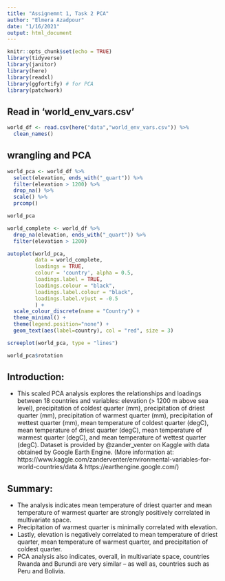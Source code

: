 ```yaml
---
title: "Assignemnt 1, Task 2 PCA"
author: "Elmera Azadpour"
date: "1/16/2021"
output: html_document
---
```


```r
knitr::opts_chunk$set(echo = TRUE)
library(tidyverse)
library(janitor)
library(here)
library(readxl)
library(ggfortify) # for PCA
library(patchwork)
```

## Read in 'world_env_vars.csv'
```r
world_df <- read.csv(here("data","world_env_vars.csv")) %>% 
  clean_names()
```

## wrangling and PCA
```r
world_pca <- world_df %>% 
  select(elevation, ends_with("_quart")) %>%
  filter(elevation > 1200) %>% 
  drop_na() %>% 
  scale() %>%
  prcomp()

world_pca

world_complete <- world_df %>% 
  drop_na(elevation, ends_with("_quart")) %>% 
  filter(elevation > 1200)
```

```r
autoplot(world_pca,
         data = world_complete,
         loadings = TRUE,
         colour = 'country', alpha = 0.5,
         loadings.label = TRUE,
         loadings.colour = "black",
         loadings.label.colour = "black",
         loadings.label.vjust = -0.5
         ) + 
  scale_colour_discrete(name = "Country") +
  theme_minimal() + 
  theme(legend.position="none") +
  geom_text(aes(label=country), col = "red", size = 3)

screeplot(world_pca, type = "lines")

world_pca$rotation
```
## Introduction:
- This scaled PCA analysis explores the relationships and loadings between 18 countries and variables: elevation (> 1200 m above sea level), precipitation of coldest quarter (mm), precipitation of driest quarter (mm), precipitation of warmest quarter (mm), precipitation of wettest quarter (mm), mean temperature of coldest quarter (degC), mean temperature of driest quarter (degC), mean temperature of warmest quarter (degC), and mean temperature of wettest quarter (degC). Dataset is provided by @zander_venter on Kaggle with data obtained by Google Earth Engine. (More information at: https://www.kaggle.com/zanderventer/environmental-variables-for-world-countries/data & https://earthengine.google.com/)

## Summary:
- The analysis indicates mean temperature of driest quarter and mean temperature of warmest quarter are strongly positively correlated in multivariate space. 
- Precipitation of warmest quarter is minimally correlated with elevation.
- Lastly, elevation is negatively correlated to mean temperature of driest quarter, mean temperature of warmest quarter, and precipitation of coldest quarter. 
- PCA analysis also indicates, overall, in multivariate space, countries Rwanda and Burundi are very similar -- as well as, countries such as Peru and Bolivia. 

